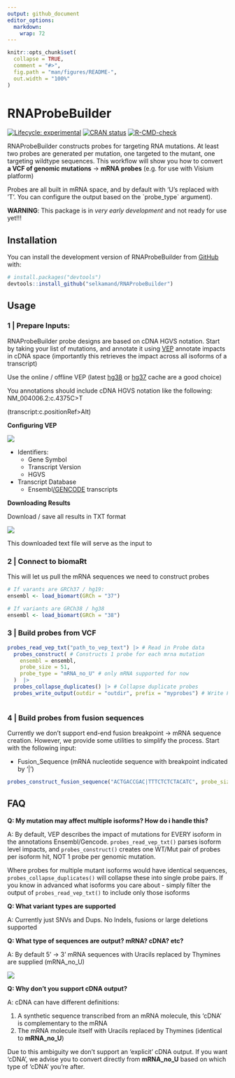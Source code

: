 ```yaml
---
output: github_document
editor_options: 
  markdown: 
    wrap: 72
---
```


<!-- README.md is generated from README.Rmd. Please edit that file -->

```r
knitr::opts_chunk$set(
  collapse = TRUE,
  comment = "#>",
  fig.path = "man/figures/README-",
  out.width = "100%"
)
```

# RNAProbeBuilder

<!-- badges: start -->

[![Lifecycle:
experimental](https://img.shields.io/badge/lifecycle-experimental-orange.svg)](https://lifecycle.r-lib.org/articles/stages.html#experimental)
[![CRAN
status](https://www.r-pkg.org/badges/version/RNAProbeBuilder)](https://CRAN.R-project.org/package=RNAProbeBuilder)
[![R-CMD-check](https://github.com/selkamand/RNAProbeBuilder/actions/workflows/R-CMD-check.yaml/badge.svg)](https://github.com/selkamand/RNAProbeBuilder/actions/workflows/R-CMD-check.yaml)

<!-- badges: end -->

RNAProbeBuilder constructs probes for targeting RNA mutations. At least
two probes are generated per mutation, one targeted to the mutant, one
targeting wildtype sequences. This workflow will show you how to convert
**a VCF of genomic mutations** -\> **mRNA probes** (e.g. for use with
Visium platform)

Probes are all built in mRNA space, and by default with 'U's replaced
with 'T'. You can configure the output based on the \`probe_type\`
argument).

**WARNING**: This package is in *very early development* and not ready
for use yet!!!

## Installation

You can install the development version of RNAProbeBuilder from
[GitHub](https://github.com/) with:

``` r
# install.packages("devtools")
devtools::install_github("selkamand/RNAProbeBuilder")
```

## Usage

### **1 \| Prepare Inputs:**

RNAProbeBuilder probe designs are based on cDNA HGVS notation. Start by
taking your list of mutations, and annotate it using
[VEP](https://asia.ensembl.org/Tools/VEP) annotate impacts in cDNA space
(importantly this retrieves the impact across all isoforms of a
transcript)

Use the online / offline VEP (latest
[hg38](https://asia.ensembl.org/Tools/VEP) or
[hg37](https://grch37.ensembl.org/Homo_sapiens/Tools/VEP) cache are a
good choice)

You annotations should include cDNA HGVS notation like the following:
NM_004006.2:c.4375C\>T

(transcript:c.positionRef\>Alt)

**Configuring VEP**

![](inst/figs/VepConfig.png)

-   Identifiers:
    -   Gene Symbol
    -   Transcript Version
    -   HGVS
-   Transcript Database
    -   Ensembl[/GENCODE]{.underline} transcripts

**Downloading Results**

Download / save all results in TXT format

![](inst/figs/DownloadVepResults.png)

This downloaded text file will serve as the input to

### 2 \| Connect to biomaRt

This will let us pull the mRNA sequences we need to construct probes

```r
# If varants are GRCh37 / hg19:
ensembl <- load_biomart(GRCh = "37")

# If variants are GRCh38 / hg38
ensembl <- load_biomart(GRCh = "38")
```

### 3 \| Build probes from VCF

```r
probes_read_vep_txt("path_to_vep_text") |> # Read in Probe data
  probes_construct( # Constructs 1 probe for each mrna mutation
    ensembl = ensembl,
    probe_size = 51,
    probe_type = "mRNA_no_U" # only mRNA supported for now
  )  |>
  probes_collapse_duplicates() |> # Collapse duplicate probes
  probes_write_output(outdir = "outdir", prefix = "myprobes") # Write FASTA / QC files
  
```

### 4 \| Build probes from fusion sequences

Currently we don't support end-end fusion breakpoint -\> mRNA sequence
creation. However, we provide some utilities to simplify the process.
Start with the following input:

-   Fusion_Sequence (mRNA nucleotide sequence with breakpoint indicated
    by '\|')

```r
probes_construct_fusion_sequence("ACTGACCGAC|TTTCTCTCTACATC", probe_size = 10)
```

## FAQ

**Q: My mutation may affect multiple isoforms? How do i handle this?**

A: By default, VEP describes the impact of mutations for EVERY isoform
in the annotations Ensembl/Gencode. `probes_read_vep_txt()` parses
isoform level impacts, and `probes_construct()` creates one WT/Mut pair
of probes per isoform hit, NOT 1 probe per genomic mutation.

Where probes for multiple mutant isoforms would have identical
sequences, `probes_collapse_duplicates()` will collapse these into
single probe pairs. If you know in advanced what isoforms you care
about - simply filter the output of `probes_read_vep_txt()` to include
only those isoforms

**Q: What variant types are supported**

A: Currently just SNVs and Dups. No Indels, fusions or large deletions
supported

**Q: What type of sequences are output? mRNA? cDNA? etc?**

A: By default 5' -\> 3' mRNA sequences with Uracils replaced by Thymines
are supplied (mRNA_no_U)

![](inst/figs/Sequence_Output_Type)

**Q: Why don't you support cDNA output?**

A: cDNA can have different definitions:

1.  A synthetic sequence transcribed from an mRNA molecule, this 'cDNA'
    is complementary to the mRNA
2.  The mRNA molecule itself with Uracils replaced by Thymines
    (identical to **mRNA_no_U**)

Due to this ambiguity we don't support an 'explicit' cDNA output. If you
want 'cDNA', we advise you to convert directly from **mRNA_no_U** based
on which type of 'cDNA' you're after.
